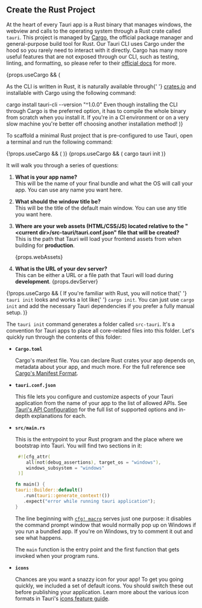 
## Create the Rust Project

At the heart of every Tauri app is a Rust binary that manages windows, the webview and calls to the operating system through a Rust crate called `tauri`. This project is managed by [Cargo], the official package manager and general-purpose build tool for Rust. Our Tauri CLI uses Cargo under the hood so you rarely need to interact with it directly. Cargo has many more useful features that are not exposed through our CLI, such as testing, linting, and formatting, so please refer to their [official docs][cargo commands] for more.

<span>
  {props.useCargo && (
    <span>
      <p>
        As the CLI is written in Rust, it is naturally available through{' '}
        <a href="https://crates.io/crates/tauri-cli">crates.io</a> and
        installable with Cargo using the following command:
      </p>
      <CodeBlock language="shell">cargo install tauri-cli --version "^1.0.0"</CodeBlock>
      <Admonition type="note">
        Even though installing the CLI through Cargo is the preferred option, it
        has to compile the whole binary from scratch when you install it. If
        you're in a CI environment or on a very slow machine you're better off
        choosing another installation method!
      </Admonition>
    </span>
)}

</span>

To scaffold a minimal Rust project that is pre-configured to use Tauri, open a terminal and run the following command:

<span>
  {!props.useCargo && (
    <span>
      <Command name="init" />
    </span>
  )}
</span>

<span>
  {props.useCargo && (
    <span>
      <CodeBlock language="shell">cargo tauri init</CodeBlock>
    </span>
  )}
</span>

It will walk you through a series of questions:

1. **What is your app name?**  
   This will be the name of your final bundle and what the OS will call your app. You can use any name you want here.

2. **What should the window title be?**  
   This will be the title of the default main window. You can use any title you want here.

3. **Where are your web assets (HTML/CSS/JS) located relative to the "<current dir\>/src-tauri/tauri.conf.json" file that will be created?**  
   This is the path that Tauri will load your frontend assets from when building for **production**.

   <p>{props.webAssets}</p>

4. **What is the URL of your dev server?**  
   This can be either a URL or a file path that Tauri will load during **development**.
   <span>{props.devServer}</span>

<span>
  {!props.useCargo && (
    <span>
      <Admonition type="info">
        If you're familiar with Rust, you will notice that{' '}
        <code>tauri init</code> looks and works a lot like{' '}
        <code>cargo init</code>. You can just use <code>cargo init</code> and
        add the necessary Tauri dependencies if you prefer a fully manual setup.
      </Admonition>
    </span>
  )}
</span>

The `tauri init` command generates a folder called `src-tauri`. It's a convention for Tauri apps to place all core-related files into this folder. Let's quickly run through the contents of this folder:

- **`Cargo.toml`**

  Cargo's manifest file. You can declare Rust crates your app depends on, metadata about your app, and much more. For the full reference see [Cargo's Manifest Format][manifest-format].

- **`tauri.conf.json`**

  This file lets you configure and customize aspects of your Tauri application from the name of your app to the list of allowed APIs. See [Tauri's API Configuration][api config] for the full list of supported options and in-depth explanations for each.

- **`src/main.rs`**

  This is the entrypoint to your Rust program and the place where we bootstrap into Tauri. You will find two sections in it:

  ```rust title=src/main.rs
   #![cfg_attr(
      all(not(debug_assertions), target_os = "windows"),
      windows_subsystem = "windows"
   )]

  fn main() {
  tauri::Builder::default()
     .run(tauri::generate_context!())
     .expect("error while running tauri application");
  }
  ```

  The line beginning with [`cfg! macro`][cfg macro] serves just one purpose: it disables the command prompt window that would normally pop up on Windows if you run a bundled app. If you're on Windows, try to comment it out and see what happens.

  The `main` function is the entry point and the first function that gets invoked when your program runs.

- **`icons`**

  Chances are you want a snazzy icon for your app! To get you going quickly, we included a set of default icons. You should switch these out before publishing your application. Learn more about the various icon formats in Tauri's [icons feature guide][icons].

[manifest-format]: https://doc.rust-lang.org/cargo/reference/manifest.html
[cfg macro]: https://doc.rust-lang.org/rust-by-example/attribute/cfg.html
[api config]: ../../../api/config
[icons]: ../../features/icons
[prerequisites]: ../prerequisites.md
[tauri-cli]: ../tauri-cli.md
[cargo]: https://doc.rust-lang.org/cargo/
[cargo commands]: https://doc.rust-lang.org/cargo/commands/index.html
